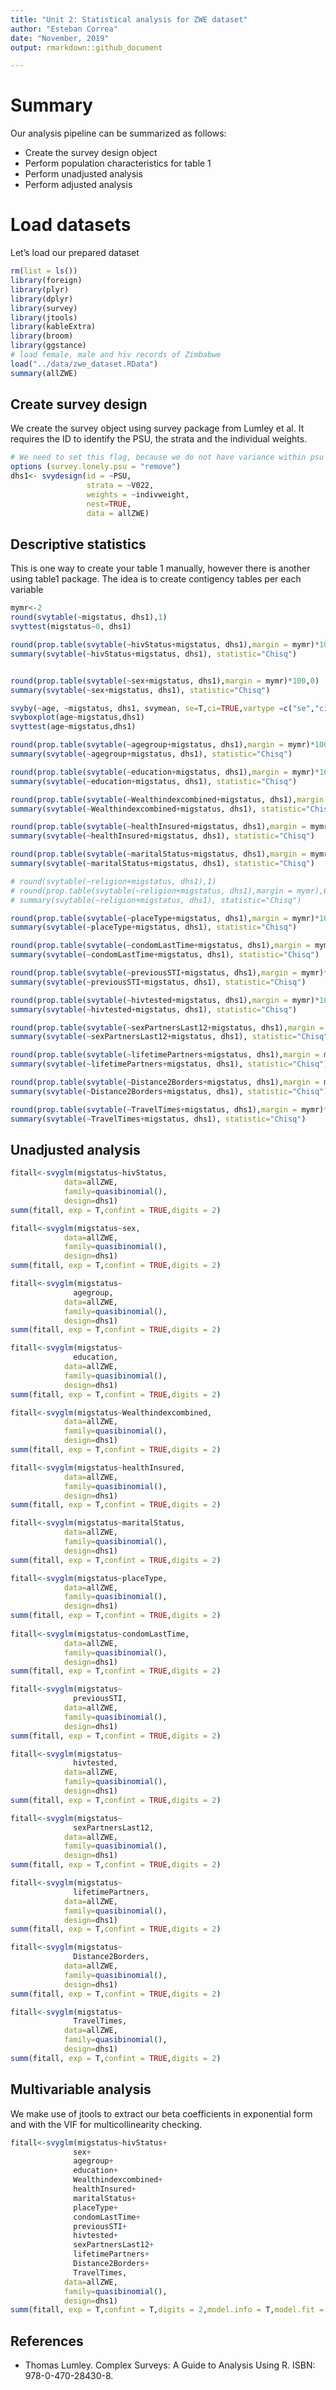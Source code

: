 ```yaml
---
title: "Unit 2: Statistical analysis for ZWE dataset"
author: "Esteban Correa"
date: "November, 2019"
output: rmarkdown::github_document

---
```


# Summary 

Our analysis pipeline can be summarized as follows:

* Create the survey design object 
* Perform population characteristics for table 1
* Perform unadjusted analysis 
* Perform adjusted analysis 

# Load datasets

Let's load our prepared dataset

```r
rm(list = ls())
library(foreign)
library(plyr)
library(dplyr)
library(survey)
library(jtools)
library(kableExtra)
library(broom)
library(ggstance)
# load female, male and hiv records of Zimbabwe
load("../data/zwe_dataset.RData")
summary(allZWE)
```

## Create survey design

We create the survey object using survey package from Lumley et al. It requires the ID to identify the PSU, the strata and the individual weights. 

```r
# We need to set this flag, because we do not have variance within psu
options (survey.lonely.psu = "remove")
dhs1<- svydesign(id = ~PSU, 
                 strata = ~V022,
                 weights = ~indivweight,
                 nest=TRUE,
                 data = allZWE)

```

## Descriptive statistics

This is one way to create your table 1 manually, however there is another using table1 package. The idea is to create contigency tables per each variable

```r
mymr<-2
round(svytable(~migstatus, dhs1),1)
svyttest(migstatus~0, dhs1)

round(prop.table(svytable(~hivStatus+migstatus, dhs1),margin = mymr)*100,0)
summary(svytable(~hivStatus+migstatus, dhs1), statistic="Chisq")


round(prop.table(svytable(~sex+migstatus, dhs1),margin = mymr)*100,0)
summary(svytable(~sex+migstatus, dhs1), statistic="Chisq")

svyby(~age, ~migstatus, dhs1, svymean, se=T,ci=TRUE,vartype =c("se","ci","cv","cvpct","var"))
svyboxplot(age~migstatus,dhs1)
svyttest(age~migstatus,dhs1)

round(prop.table(svytable(~agegroup+migstatus, dhs1),margin = mymr)*100,0)
summary(svytable(~agegroup+migstatus, dhs1), statistic="Chisq")

round(prop.table(svytable(~education+migstatus, dhs1),margin = mymr)*100,0)
summary(svytable(~education+migstatus, dhs1), statistic="Chisq")

round(prop.table(svytable(~Wealthindexcombined+migstatus, dhs1),margin = mymr)*100,0)
summary(svytable(~Wealthindexcombined+migstatus, dhs1), statistic="Chisq")

round(prop.table(svytable(~healthInsured+migstatus, dhs1),margin = mymr)*100,0)
summary(svytable(~healthInsured+migstatus, dhs1), statistic="Chisq")

round(prop.table(svytable(~maritalStatus+migstatus, dhs1),margin = mymr)*100,0)
summary(svytable(~maritalStatus+migstatus, dhs1), statistic="Chisq")

# round(svytable(~religion+migstatus, dhs1),1)
# round(prop.table(svytable(~religion+migstatus, dhs1),margin = mymr),0)*100
# summary(svytable(~religion+migstatus, dhs1), statistic="Chisq")

round(prop.table(svytable(~placeType+migstatus, dhs1),margin = mymr)*100,0)
summary(svytable(~placeType+migstatus, dhs1), statistic="Chisq")

round(prop.table(svytable(~condomLastTime+migstatus, dhs1),margin = mymr)*100,0)
summary(svytable(~condomLastTime+migstatus, dhs1), statistic="Chisq")

round(prop.table(svytable(~previousSTI+migstatus, dhs1),margin = mymr)*100,0)
summary(svytable(~previousSTI+migstatus, dhs1), statistic="Chisq")

round(prop.table(svytable(~hivtested+migstatus, dhs1),margin = mymr)*100,0)
summary(svytable(~hivtested+migstatus, dhs1), statistic="Chisq")

round(prop.table(svytable(~sexPartnersLast12+migstatus, dhs1),margin = mymr)*100,0)
summary(svytable(~sexPartnersLast12+migstatus, dhs1), statistic="Chisq")

round(prop.table(svytable(~lifetimePartners+migstatus, dhs1),margin = mymr)*100,0)
summary(svytable(~lifetimePartners+migstatus, dhs1), statistic="Chisq")

round(prop.table(svytable(~Distance2Borders+migstatus, dhs1),margin = mymr)*100,0)
summary(svytable(~Distance2Borders+migstatus, dhs1), statistic="Chisq")

round(prop.table(svytable(~TravelTimes+migstatus, dhs1),margin = mymr)*100,0)
summary(svytable(~TravelTimes+migstatus, dhs1), statistic="Chisq")
```

## Unadjusted analysis

```r
fitall<-svyglm(migstatus~hivStatus,
            data=allZWE,
            family=quasibinomial(),
            design=dhs1)
summ(fitall, exp = T,confint = TRUE,digits = 2)        

fitall<-svyglm(migstatus~sex,
            data=allZWE,
            family=quasibinomial(),
            design=dhs1)
summ(fitall, exp = T,confint = TRUE,digits = 2)  

fitall<-svyglm(migstatus~
              agegroup,
            data=allZWE,
            family=quasibinomial(),
            design=dhs1)
summ(fitall, exp = T,confint = TRUE,digits = 2)

fitall<-svyglm(migstatus~
              education,
            data=allZWE,
            family=quasibinomial(),
            design=dhs1)
summ(fitall, exp = T,confint = TRUE,digits = 2)

fitall<-svyglm(migstatus~Wealthindexcombined,
            data=allZWE,
            family=quasibinomial(),
            design=dhs1)
summ(fitall, exp = T,confint = TRUE,digits = 2)

fitall<-svyglm(migstatus~healthInsured,
            data=allZWE,
            family=quasibinomial(),
            design=dhs1)
summ(fitall, exp = T,confint = TRUE,digits = 2)

fitall<-svyglm(migstatus~maritalStatus,
            data=allZWE,
            family=quasibinomial(),
            design=dhs1)
summ(fitall, exp = T,confint = TRUE,digits = 2)

fitall<-svyglm(migstatus~placeType,
            data=allZWE,
            family=quasibinomial(),
            design=dhs1)
summ(fitall, exp = T,confint = TRUE,digits = 2)
               
fitall<-svyglm(migstatus~condomLastTime,
            data=allZWE,
            family=quasibinomial(),
            design=dhs1)
summ(fitall, exp = T,confint = TRUE,digits = 2)

fitall<-svyglm(migstatus~
              previousSTI,
            data=allZWE,
            family=quasibinomial(),
            design=dhs1)
summ(fitall, exp = T,confint = TRUE,digits = 2)

fitall<-svyglm(migstatus~
              hivtested,
            data=allZWE,
            family=quasibinomial(),
            design=dhs1)
summ(fitall, exp = T,confint = TRUE,digits = 2)

fitall<-svyglm(migstatus~
              sexPartnersLast12,
            data=allZWE,
            family=quasibinomial(),
            design=dhs1)
summ(fitall, exp = T,confint = TRUE,digits = 2)

fitall<-svyglm(migstatus~
              lifetimePartners,
            data=allZWE,
            family=quasibinomial(),
            design=dhs1)
summ(fitall, exp = T,confint = TRUE,digits = 2)

fitall<-svyglm(migstatus~
              Distance2Borders,
            data=allZWE,
            family=quasibinomial(),
            design=dhs1)
summ(fitall, exp = T,confint = TRUE,digits = 2)

fitall<-svyglm(migstatus~
              TravelTimes,
            data=allZWE,
            family=quasibinomial(),
            design=dhs1)
summ(fitall, exp = T,confint = TRUE,digits = 2)

```

## Multivariable analysis

We make use of jtools to extract our beta coefficients in exponential form and with the VIF for multicollinearity checking.

```r
fitall<-svyglm(migstatus~hivStatus+
              sex+
              agegroup+
              education+
              Wealthindexcombined+
              healthInsured+
              maritalStatus+
              placeType+
              condomLastTime+
              previousSTI+
              hivtested+
              sexPartnersLast12+
              lifetimePartners+
              Distance2Borders+
              TravelTimes,
            data=allZWE,
            family=quasibinomial(),
            design=dhs1)
summ(fitall, exp = T,confint = T,digits = 2,model.info = T,model.fit = T,vifs = T)

```

## References

- Thomas Lumley. Complex Surveys: A Guide to Analysis Using R. ISBN: 978-0-470-28430-8. 
